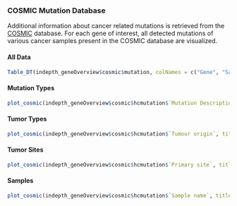 <!-- 
save as 'cosmicChild.Rmd'
child of 'overviewChild.Rmd'
--> 





### COSMIC Mutation Database

Additional information about cancer related mutations is retrieved from the [COSMIC](https://cancer.sanger.ac.uk/cosmic) database.
For each gene of interest, all detected mutations of various cancer samples present in the COSMIC database are visualized.

#### All Data

```r
Table_DT(indepth_geneOverview$cosmic$mutation, colNames = c("Gene", "Sample name", "Primary site", "Mutation AA", "Mutation Description", "Mutation position", "Resistance Mutation"), bRownames = FALSE, class = "stripe hover", filename = paste("GeneOverview_", indepthOverviewGene ,"_COSMIC_Mutations", sep=""))
```

#### Mutation Types

```r
plot_cosmic(indepth_geneOverview$cosmic$hcmutation$`Mutation Description`, title = "Type of Mutation", subtitle = paste("in ", indepthOverviewGene ,sep=""), ylab ="Occurence in COSMIC database", xlab =" Type of Mutation", filename = paste("GeneOverview_", indepthOverviewGene ,"_COSMIC_TypeMutations", sep=""))
```

#### Tumor Types

```r
plot_cosmic(indepth_geneOverview$cosmic$hcmutation$`Tumour origin`, title = "Tumor Origin", subtitle = paste("for ", indepthOverviewGene ,sep=""), ylab ="Occurence in COSMIC database", xlab =" Type of Tumor", filename = paste("GeneOverview_", indepthOverviewGene ,"_COSMIC_TumorOrigin", sep=""))
```

#### Tumor Sites

```r
plot_cosmic(indepth_geneOverview$cosmic$hcmutation$`Primary site`, title = "Primary Site of Tissue", subtitle = paste("for ", indepthOverviewGene ,sep=""), ylab ="Occurence in COSMIC database", xlab = "Primary Site", filename = paste("GeneOverview_", indepthOverviewGene ,"_COSMIC_TumorPrimarySite", sep=""))
```

#### Samples

```r
plot_cosmic(indepth_geneOverview$cosmic$hcmutation$`Sample name`, title = "Samples", subtitle = paste("in which mutations for ", indepthOverviewGene , " occured",sep=""), ylab ="Number of mutations", xlab = "Primary Site", filename = paste("GeneOverview_", indepthOverviewGene ,"_COSMIC_Samples", sep=""))
```





